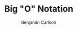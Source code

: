 ---
title: "Big \"O\" Notation"
publishedAt: "2022-01-01T00:00:00"
description: "An introduction to Big O notation."
author: "Benjamin Carlson"
updatedAt: "2022-01-01T00:00:00"
---